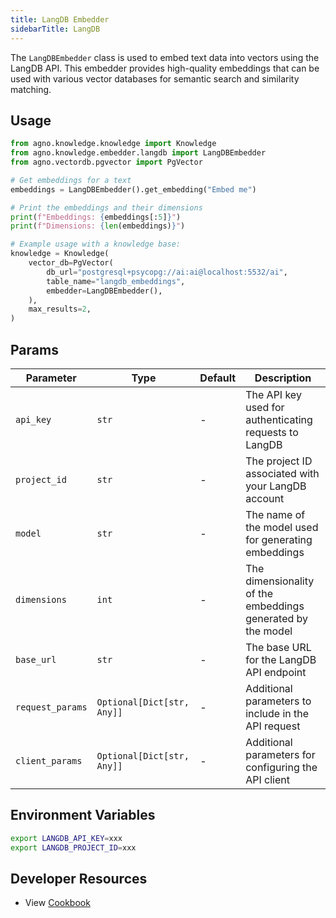 ```yaml
---
title: LangDB Embedder
sidebarTitle: LangDB
---
```


The `LangDBEmbedder` class is used to embed text data into vectors using the LangDB API. This embedder provides high-quality embeddings that can be used with various vector databases for semantic search and similarity matching.

## Usage

```python cookbook/embedders/langdb_embedder.py
from agno.knowledge.knowledge import Knowledge
from agno.knowledge.embedder.langdb import LangDBEmbedder
from agno.vectordb.pgvector import PgVector

# Get embeddings for a text
embeddings = LangDBEmbedder().get_embedding("Embed me")

# Print the embeddings and their dimensions
print(f"Embeddings: {embeddings[:5]}")
print(f"Dimensions: {len(embeddings)}")

# Example usage with a knowledge base:
knowledge = Knowledge(
    vector_db=PgVector(
        db_url="postgresql+psycopg://ai:ai@localhost:5532/ai",
        table_name="langdb_embeddings",
        embedder=LangDBEmbedder(),
    ),
    max_results=2,
)
```

## Params

| Parameter         | Type                       | Default | Description                                                      |
| ----------------- | -------------------------- | ------- | ---------------------------------------------------------------- |
| `api_key`         | `str`                      | -       | The API key used for authenticating requests to LangDB             |
| `project_id`      | `str`                      | -       | The project ID associated with your LangDB account                |
| `model`           | `str`                      | -       | The name of the model used for generating embeddings              |
| `dimensions`      | `int`                      | -       | The dimensionality of the embeddings generated by the model       |
| `base_url`        | `str`                      | -       | The base URL for the LangDB API endpoint                          |
| `request_params`  | `Optional[Dict[str, Any]]` | -       | Additional parameters to include in the API request                |
| `client_params`   | `Optional[Dict[str, Any]]` | -       | Additional parameters for configuring the API client               |

## Environment Variables

```bash
export LANGDB_API_KEY=xxx
export LANGDB_PROJECT_ID=xxx
```

## Developer Resources
- View [Cookbook](https://github.com/agno-agi/agno/tree/v2.0/cookbook/knowledge/embedders/langdb_embedder.py)
